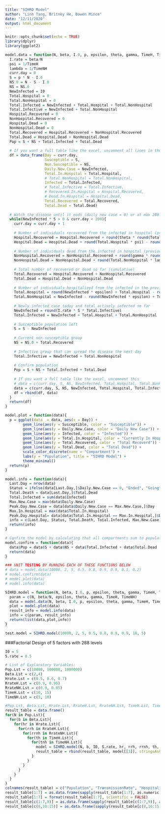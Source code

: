 ```yaml
---
title: "SIHRD Model"
author: "Linh Tang, Britney He, Bowen Mince"
date: "12/11/2020"
output: html_document
---
```


```r
knitr::opts_chunk$set(echo = TRUE)
library(dplyr)
library(ggplot2)
```

```r
model.data = function(N, beta, I.0, p, epsilon, theta, gamma, TimeH, TimeNH){
  I.rate = beta/N
  psi = 1/TimeH
  lambda = 1/TimeNH
  curr.day = 0
  S = p * N - I.0
  NS.0 = N - S - I.0
  NS = NS.0
  NewInfected = I0
  Total.Hospital = 0
  Total.NonHospital = 0
  Total.Infected = NewInfected + Total.Hospital + Total.NonHospital
  Total.Infective = NewInfected + Total.NonHospital
  Hospital.Recovered = 0
  NonHospital.Recovered = 0
  Hospital.Dead = 0
  NonHospital.Dead = 0
  Total.Recovered = Hospital.Recovered + NonHospital.Recovered
  Total.Dead = Hospital.Dead + NonHospital.Dead
  Pop = S + NS + Total.Infected + Total.Dead
  
  # If you want a full table like the excel, uncomment all lines in the df below
  df = data_frame(Day = curr.day,
                  Susceptible = S,
                  Non.Susceptible = NS,
                  Daily.New.Case = NewInfected,
                  Total.In.Hospital = Total.Hospital,
                  # Total.NonHospital = Total.NonHospital,
                  Infected = Total.Infected,
                  # Total.Infective = Total.Infective,
                  # Recovered.In.Hospital = Hospital.Recovered,
                  # Dead.In.Hospital = Hospital.Dead,
                  Total.Recovered = Total.Recovered,
                  Total.Dead = Total.Dead)
  
  # Watch the disease until it ends (daily new case = 0) or at max 200 days
  while(NewInfected * S > 0 & curr.day < 200){
    curr.day = curr.day + 1
    
    # Number of individuals recovered from the infected in hospital (previous day)
    Hospital.Recovered = Hospital.Recovered + round(theta * round(Total.Hospital * psi))
    Hospital.Dead = Hospital.Dead + round(Total.Hospital * psi) - round(theta * round(Total.Hospital * psi))
    
    # Number of individuals dead from the infected in hospital (previous day)
    NonHospital.Recovered = NonHospital.Recovered + round(gamma * round(Total.NonHospital * lambda))
    NonHospital.Dead = NonHospital.Dead + round(Total.NonHospital * lambda) - round(gamma * round(Total.NonHospital * lambda))
    
    # Total number of recovered or dead so far (cumulative)
    Total.Recovered = Hospital.Recovered + NonHospital.Recovered
    Total.Dead = Hospital.Dead + NonHospital.Dead
    
    # Number of individuals hospitalized from the infected in the previous day
    Total.Hospital = round(NewInfected * epsilon) + Total.Hospital - round(Total.Hospital * psi)
    Total.NonHospital = NewInfected - round(NewInfected * epsilon) + Total.NonHospital - round(Total.NonHospital * lambda)
    
    # Newly infected case today and total actively infected so far
    NewInfected = round(I.rate * S * Total.Infective)
    Total.Infected = NewInfected + Total.Hospital + Total.NonHospital
    
    # Susceptible population left
    S = S - NewInfected
    
    # Current non-susceptible group
    NS = NS.0 + Total.Recovered
    
    # Infective group that can spread the disease the next day
    Total.Infective = NewInfected + Total.NonHospital
    
    # Confirm population
    Pop = S + NS + Total.Infected + Total.Dead
    
    # If you want a full table like the excel, uncomment this
    # data = c(curr.day, S, NS, NewInfected, Total.Hospital, Total.NonHospital, Total.Infected, Total.Infective, Hospital.Recovered, Hospital.Dead, Total.Recovered, Total.Dead, Pop)
    data = c(curr.day, S, NS, NewInfected, Total.Hospital, Total.Infected, Total.Recovered, Total.Dead)
    df = rbind(df, data)
  }
  return(df)
}

model.plot = function(data){
  p = ggplot(data  = data, aes(x = Day)) +
        geom_line(aes(y = Susceptible, color = "Susceptible")) +
        geom_line(aes(y = Daily.New.Case, color = "Daily New Case")) +
        geom_line(aes(y = Infected, color = "Infected")) +
        geom_line(aes(y = Total.In.Hospital, color = "Currently In Hospital")) +
        geom_line(aes(y = Total.Recovered, color = "Total Recoverd")) +
        geom_line(aes(y = Total.Dead, color = "Total Dead")) +
        scale_color_discrete(name = "Compartment") +
        labs(y = "Population", title = "SIHRD Model") + 
        theme_minimal()
  return(p)
}

model.info = function(data){
  Last.Day = nrow(data)
  Status = ifelse(data[Last.Day,]$Daily.New.Case == 0, "Ended", "Going")
  Total.Death = data[Last.Day,]$Total.Dead
  Total.Infected = sum(data$Infected)
  Max.New.Case = max(data$Daily.New.Case)
  Peak.Day.New.Case = data[data$Daily.New.Case == Max.New.Case,]$Day
  Max.In.Hospital = max(data$Total.In.Hospital)
  Peak.Day.Hospital= data[data$Total.In.Hospital == Max.In.Hospital,]$Day
  info = c(Last.Day, Status, Total.Death, Total.Infected, Max.New.Case, Peak.Day.New.Case, Max.In.Hospital, Peak.Day.Hospital)
  return(info)
}

# Confirm the model by calculating that all compartments sum to population at any day
model.confirm = function(data){
  data$Pop = data$S + data$NS + data$Total.Infected + data$Total.Dead
  return(data)
}

### UNIT TESTING BY RUNNING EACH OF THESE FUNCTIONS BELOW
# data = model.data(10000, 2, 5, 0.5, 0.8, 0.9, 0.9, 0.1, 0.2)
# model.confirm(data)
# model.plot(data)
# model.info(data)

SIHRD.model = function(N, beta, I.0, p, epsilon, theta, gamma, TimeH, TimeNH){
  param = c(N, beta/N, epsilon, theta, gamma, TimeH, TimeNH)
  data = model.data(N, beta, I.0, p, epsilon, theta, gamma, TimeH, TimeNH)
  plot = model.plot(data)
  result_info = model.info(data)
  info = c(param, result_info)
  return(list(data,plot,info))
}

test.model = SIHRD.model(10000, 2, 5, 0.5, 0.8, 0.9, 0.9, 10, 5)
```

###Factorial Design of 5 factors with 288 levels

\begin{itemize}
    \item Response Variables
    \begin{itemize}
        \item Total Death
        \item Total Infected
        \item Number of Days (disease lasts)
        \item Peak Prevalence (Max Infected Proportion)
        \item Max Hospitalized Proportion
    \end{itemize}
    \item Explanatory Variables
    \begin{itemize}
        \item Population $N$ (3 levels): small town (10,000), big town (100,000), and mega city (1,000,000)
        \item Transmission Rate $\beta$ (2 levels): 2/population and 4/population
        \item Hospitalization Rate $\varepsilon$ (3 levels): 50\%, 60\%, and 70\%
        \item Recovery Rate with Hospitalization $\theta$ (2 levels): 90\% and 95\%
        \item Recovery Rate without Hospitalization $\gamma$ (2 levels): 90\% and 95\%
        \item Average days in hospital $\inv{\psi}$ (2 levels): 10 and 15
        \item Average days in infected status $\inv{\lambda}$ (2 levels): 5 and 10
    \end{itemize}
\end{itemize}

```r
I0 = 5
S.rate = 0.5

# List of Explanatory Variables:
Pop.Lst = c(10000, 100000, 1000000)
Beta.Lst = c(2,4)
Hrate.Lst = c(0.5, 0.6, 0.7)
RrateH.Lst = c(0.9, 0.95)
RrateNH.Lst = c(0.9, 0.95)
TimeH.Lst = c(10, 15)
TimeNH.Lst = c(5, 10)

#Pop.Lst, Beta.Lst, Hrate.Lst, RrateH.Lst, RrateNH.Lst, TimeH.Lst, TimeNH.Lst
result_table = data.frame()
for(N in Pop.Lst){
  for(b in Beta.Lst){
    for(hr in Hrate.Lst){
      for(rrh in RrateH.Lst){
        for(rrnh in RrateNH.Lst){
          for(th in TimeH.Lst){
            for(tnh in TimeNH.Lst){
              model = SIHRD.model(N, b, I0, S.rate, hr, rrh, rrnh, th, tnh)
              result_table = rbind(result_table, model[[3]], stringsAsFactors = FALSE)
            }
          }
        }
      }
    }
  }
}
colnames(result_table) = c("Population", "TransmissionRate", "HospitalizationRate", "HospitalizedRecoveryRate", "Non-HospitalizedRecoveryRate", "HospitalizationTime", "InfectionTime", "LastDay", "Status", "TotalDeath", "Total Infected", "Max New Case", "PeakDayNewCase", "MaxInHospital", "PeakDayHospital")
result_table[1:7] = as.data.frame(sapply(result_table[1:7], as.numeric))
result_table[1:7] = format(result_table[1:7], scientific = FALSE)
result_table[c(1:7,9)] = as.data.frame(sapply(result_table[c(1:7,9)], as.factor))
result_table[c(8,10:15)] = as.data.frame(sapply(result_table[c(8,10:15)], as.numeric))
```